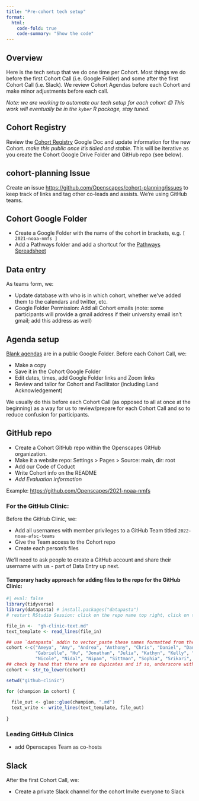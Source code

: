```yaml
---
title: "Pre-cohort tech setup"
format:
  html:
    code-fold: true
    code-summary: "Show the code"
---
```


## Overview

Here is the tech setup that we do one time per Cohort. Most things we do before the first Cohort Call (i.e. Google Folder) and some after the first Cohort Call (i.e. Slack). We review Cohort Agendas before each Cohort and make minor adjustments before each call.  

*Note: we are working to automate our tech setup for each cohort 😍 This work will eventually be in the `kyber` R package, stay tuned.*

## Cohort Registry

Review the [Cohort Registry](https://docs.google.com/spreadsheets/d/1Oej46BMX_SLIc1cwoyLHzNWwGlT3szez8FDKc3b418w/edit#gid=695033382) Google Doc and update information for the new Cohort. *make this public once it's tidied and stable*. This will be iterative as you create the Cohort Google Drive Folder and GitHub repo (see below).

## cohort-planning Issue

Create an issue <https://github.com/Openscapes/cohort-planning/issues> to keep track of links and tag other co-leads and assists. We're using GitHub teams.

## Cohort Google Folder

-   Create a Google Folder with the name of the cohort in brackets, e.g. `[ 2021-noaa-nmfs ]`
-   Add a Pathways folder and add a shortcut for the [Pathways Spreadsheet](https://docs.google.com/spreadsheets/d/1X_-qPdWDCpw2F3nZr6vZnq87guyUIGLvekm0XV2H-A8/edit#gid=0)

## Data entry

As teams form, we:

-   Update database with who is in which cohort, whether we've added them to the calendars and twitter, etc.
-   Google Folder Permission: Add all Cohort emails (note: some participants will provide a gmail address if their university email isn't gmail; add this address as well)

## Agenda setup {#agenda-setup}

[Blank agendas](https://drive.google.com/drive/folders/1II5YXUK_iuV7fXelcUV49RPAXxI7fveJ?usp=sharing) are in a public Google Folder. Before each Cohort Call, we:

-   Make a copy
-   Save it in the Cohort Google Folder
-   Edit dates, times, add Google Folder links and Zoom links
-   Review and tailor for Cohort and Facilitator (including Land Acknowledgement)

We usually do this before each Cohort Call (as opposed to all at once at the beginning) as a way for us to review/prepare for each Cohort Call and so to reduce confusion for participants.

## GitHub repo 

-   Create a Cohort GitHub repo within the Openscapes GitHub organization.
-   Make it a website repo: Settings > Pages > Source: main, dir: root
-   Add our Code of Coduct
-   Write Cohort info on the README
-   *Add Evaluation information*

Example: <https://github.com/Openscapes/2021-noaa-nmfs>


### For the GitHub Clinic:

Before the GitHub Clinic, we:

- Add all usernames with member privileges to a GitHub Team titled `2022-noaa-afsc-teams`
- Give the Team access to the Cohort repo
- Create each person's files

We'll need to ask people to create a GitHub account and share their username with us - part of Data Entry up next. 

#### Temporary hacky approach for adding files to the repo for the GitHub Clinic: 

```r
#| eval: false
library(tidyverse)
library(datapasta) # install.packages("datapasta")
# restart RStudio Session: click on the repo name top right, click on the name of the repo

file_in <-  "gh-clinic-text.md"
text_template <- read_lines(file_in)

## use `datapasta` addin to vector_paste these names formatted from the spreadsheet!
cohort <-c("Ameya", "Amy", "Andrea", "Anthony", "Chris", "Daniel", "Danyel", "Duran", "Ellysa", 
           "Gabrielle", "Hu", "Jonathan", "Julia", "Kathyn", "Kelly", "Madeline", "Maria_t", "Maria_r", "Megan", 
           "Nicole", "Nidal", "Nipam", "Sittman", "Sophia", "Srikari", "Swapna", "Syrena", "Yixian")
## check by hand that there are no dupicates and if so, underscore with last name intitial
cohort <- str_to_lower(cohort)

setwd("github-clinic")

for (champion in cohort) {
  
  file_out <- glue::glue(champion, ".md")
  text_write <- write_lines(text_template, file_out)
  
}

```

### Leading GitHub Clinics

- add Openscapes Team as co-hosts




## Slack

After the first Cohort Call, we:

-   Create a private Slack channel for the cohort Invite everyone to Slack

